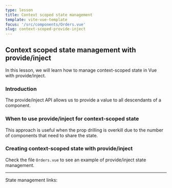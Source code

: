 ```yaml
---
type: lesson
title: Context scoped state management
template: vite-vue-template
focus: '/src/components/Orders.vue'
slug: context-scoped-provide-inject
---
```



## Context scoped state management with provide/inject

In this lesson, we will learn how to manage context-scoped state in Vue with provide/inject.

### Introduction

The provide/inject API allows us to provide a value to all descendants of a component.

### When to use provide/inject for context-scoped state

This approach is useful when the prop drilling is overkill due to the number of components that need to share the state.

### Creating context-scoped state with provide/inject

Check the file `Orders.vue` to see an example of provide/inject state management.

---

State management links:

<StateManagementLinks />

